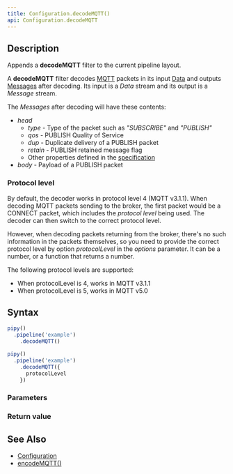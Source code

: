 ```yaml
---
title: Configuration.decodeMQTT()
api: Configuration.decodeMQTT
---
```


## Description

Appends a **decodeMQTT** filter to the current pipeline layout.

A **decodeMQTT** filter decodes [MQTT](https://mqtt.org/) packets in its input [Data](/reference/api/Data) and outputs [Messages](/reference/api/Message) after decoding. Its input is a _Data_ stream and its output is a _Message_ stream.

<FilterDiagram
  name="decodeMQTT"
  input="Data"
  output="Message"
/>

The _Messages_ after decoding will have these contents:

* _head_
  - _type_ - Type of the packet such as _"SUBSCRIBE"_ and _"PUBLISH"_
  - _qos_ - PUBLISH Quality of Service
  - _dup_ - Duplicate delivery of a PUBLISH packet
  - _retain_ - PUBLISH retained message flag
  - Other properties defined in the [specification](https://docs.oasis-open.org/mqtt/mqtt/v5.0/os/mqtt-v5.0-os.html#_Toc3901027)
* _body_ - Payload of a PUBLISH packet

### Protocol level

By default, the decoder works in protocol level 4 (MQTT v3.1.1). When decoding MQTT packets sending to the broker, the first packet would be a CONNECT packet, which includes the _protocol level_ being used. The decoder can then switch to the correct protocol level.

However, when decoding packets returning from the broker, there's no such information in the packets themselves, so you need to provide the correct protocol level by option _protocolLevel_ in the _options_ parameter. It can be a number, or a function that returns a number.

The following protocol levels are supported:

* When protocolLevel is 4, works in MQTT v3.1.1
* When protocolLevel is 5, works in MQTT v5.0

## Syntax

``` js
pipy()
  .pipeline('example')
    .decodeMQTT()

pipy()
  .pipeline('example')
    .decodeMQTT({
      protocolLevel
    })
```

### Parameters

<Parameters/>

### Return value

<ReturnValue/>

## See Also

* [Configuration](/reference/api/Configuration)
* [encodeMQTT()](/reference/api/Configuration/encodeMQTT)
